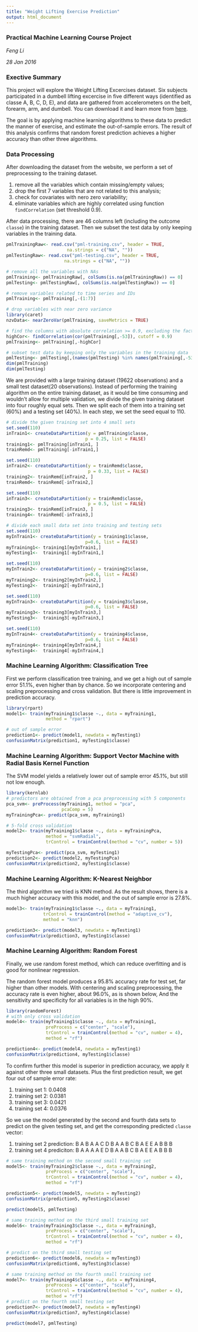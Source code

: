 ```yaml
---
title: "Weight Lifting Exercise Prediction"
output: html_document
---
```

### Practical Machine Learning Course Project

*Feng Li*

*28 Jan 2016*

### Exective Summary

This project will explore the Weight Lifting Excercises dataset. Six subjects participated in a dumbell lifting excercise in five different ways (identified as classe A, B, C, D, E), and data are gathered from accelerometers on the belt, forearm, arm, and dumbell. You can download it and learn more from [here](http://groupware.les.inf.puc-rio.br/har).

The goal is by applying machine learning algorithms to these data to predict the manner of exercise, and estimate the out-of-sample errors. The result of this analysis confirms that random forest prediction achieves a higher accuracy than other three algorithms.


### Data Processing

After downloading the dataset from the website, we perform a set of preprocessing to the training dataset. 

1. remove all the variables which contain missing/empty values;
2. drop the first 7 variables that are not related to this analysis;
3. check for covariates with nero zero variability;
4. eliminate variables which are highly correlated using function `findCorrelation` (set threshold 0.9).

 After data processing, there are 46 columns left
 (including the outcome `classe`) in the training dataset. Then we subset the test data by only keeping variables in the training data.


```r
pmlTrainingRaw<- read.csv("pml-training.csv", header = TRUE,
                       na.strings = c("NA", ""))
pmlTestingRaw<- read.csv("pml-testing.csv", header = TRUE,
                      na.strings = c("NA", ""))

# remove all the variables with NAs
pmlTraining<- pmlTrainingRaw[, colSums(is.na(pmlTrainingRaw)) == 0]
pmlTesting<- pmlTestingRaw[, colSums(is.na(pmlTestingRaw)) == 0]

# remove variables related to time series and IDs
pmlTraining<- pmlTraining[,-(1:7)]

# drop variables with near zero variance
library(caret)
nzvData<- nearZeroVar(pmlTraining, saveMetrics = TRUE)

# find the columns with absolute correlation >= 0.9, excluding the factor outcome
highCor<- findCorrelation(cor(pmlTraining[,-53]), cutoff = 0.9)
pmlTraining<- pmlTraining[,-highCor]

# subset test data by keeping only the variables in the training data
pmlTesting<- pmlTesting[,(names(pmlTesting) %in% names(pmlTraining[,-53]))]
dim(pmlTraining)
dim(pmlTesting)
```

We are provided with a large training dataset (19622 observations) and a small test dataset(20 observations). Instead of performing the training algorithm on the entire training dataset, as it would be time consuming and wouldn't allow for multiple validation, we divide the given training dataset into four roughly equal sets. Then we split each of them into a training set (60%) and a testing set (40%). In each step, we set the seed equal to 110.

```r
# divide the given training set into 4 small sets
set.seed(110)
inTrain1<- createDataPartition(y = pmlTraining$classe,
                              p = 0.25, list = FALSE)
training1<- pmlTraining[inTrain1, ]
trainRemd<- pmlTraining[-inTrain1,]

set.seed(110)
inTrain2<- createDataPartition(y = trainRemd$classe,
                               p = 0.33, list = FALSE)
training2<- trainRemd[inTrain2, ]
trainRemd<- trainRemd[-inTrain2,]

set.seed(110)
inTrain3<- createDataPartition(y = trainRemd$classe,
                               p = 0.5, list = FALSE)
training3<- trainRemd[inTrain3, ]
training4<- trainRemd[-inTrain3,]

# divide each small data set into training and testing sets
set.seed(110)
myInTrain1<- createDataPartition(y = training1$classe,
                              p=0.6, list = FALSE)
myTraining1<- training1[myInTrain1,]
myTesting1<-  training1[-myInTrain1,]

set.seed(110)
myInTrain2<- createDataPartition(y = training2$classe,
                              p=0.6, list = FALSE)
myTraining2<- training2[myInTrain2,]
myTesting2<-  training2[-myInTrain2,]

set.seed(110)
myInTrain3<- createDataPartition(y = training3$classe,
                              p=0.6, list = FALSE)
myTraining3<- training3[myInTrain3,]
myTesting3<-  training3[-myInTrain3,]

set.seed(110)
myInTrain4<- createDataPartition(y = training4$classe,
                              p=0.6, list = FALSE)
myTraining4<- training4[myInTrain4,]
myTesting4<-  training4[-myInTrain4,]
```

### Machine Learning Algorithm: Classification Tree

First we perform classification tree training, and we get a high out of sample error 51.1%, even higher than by chance. So we incorporate centering and scaling preprocessing and cross validation. But there is little improvement in prediction accuracy.

```r
library(rpart)
model1<- train(myTraining1$classe ~., data = myTraining1,
               method = "rpart")

# out of sample error
prediction1<- predict(model1, newdata = myTesting1)
confusionMatrix(prediction1, myTesting1$classe)
```

### Machine Learning Algorithm: Support Vector Machine with Radial Basis Kernel Function

The SVM model yields a relatively lower out of sample error 45.1%, but still not low enough.

```r
library(kernlab)
# predictors are obtained from a pca preprocessing with 5 components
pca_svm<- preProcess(myTraining1, method = "pca",
                     pcaComp = 5)
myTrainingPca<- predict(pca_svm, myTraining1)

# 5-fold cross validation
model2<- train(myTraining1$classe ~., data = myTrainingPca,
               method = "svmRadial", 
               trControl = trainControl(method = "cv", number = 5))

myTestingPca<- predict(pca_svm, myTesting1)
prediction2<- predict(model2, myTestingPca)
confusionMatrix(prediction2, myTesting1$classe)

```

### Machine Learning Algorithm: K-Nearest Neighbor

The third algorithm we tried is KNN method. As the result shows, there is a much higher accuracy with this model, and the out of sample error is 27.8%.

```r
model3<- train(myTraining1$classe ~., data = myTraining1,
              trControl = trainControl(method = "adaptive_cv"),
              method = "knn")

prediction3<- predict(model3, newdata = myTesting1)
confusionMatrix(prediction3, myTesting1$classe)
```

### Machine Learning Algorithm: Random Forest

Finally, we use random forest method, which can reduce overfitting and is good for nonlinear regression.

The random forest model produces a 95.8% accuracy rate for test set, far higher than other models. With centering and scaling preprocessing, the accuracy rate is even higher, about 96.0%, as is shown below, And the sensitivity and specificity for all variables is in the high 90%.

```r
library(randomForest)
# with only cross validation
model4<- train(myTraining1$classe ~., data = myTraining1,
               preProcess = c("center", "scale"),
               trControl = trainControl(method = "cv", number = 4),
               method = "rf")

prediction4<- predict(model4, newdata = myTesting1)
confusionMatrix(prediction4, myTesting1$classe)
```


To confirm further this model is superior in prediction accuracy, we apply it against other three small datasets. Plus the first prediction result, we get four out of sample error rate:

1. training set 1: 0.0408
2. training set 2: 0.0381
3. training set 3: 0.0421
4. training set 4: 0.0376

So we use the model generated by the second and fourth data sets to predict on the given testing set, and get the corresponding predicted `classe` vector:

1. training set 2 prediction: B A B A A C D B A A B C B A E E A B B B
2. training set 4 prediciton: B A A A A E D B A A B C B A E E A B B B

```r
# same training method on the second small training set
model5<- train(myTraining2$classe ~., data = myTraining2,
               preProcess = c("center", "scale"),
               trControl = trainControl(method = "cv", number = 4),
               method = "rf")

prediction5<- predict(model5, newdata = myTesting2)
confusionMatrix(prediction5, myTesting2$classe)

predict(model5, pmlTesting)
```

```r
# same training method on the third small training set
model6<- train(myTraining3$classe ~., data = myTraining3,
               preProcess = c("center", "scale"),
               trControl = trainControl(method = "cv", number = 4),
               method = "rf")

# predict on the third small testing set
prediction6<- predict(model6, newdata = myTesting3)
confusionMatrix(prediction6, myTesting3$classe)
```

```r
# same training method on the fourth small training set
model7<- train(myTraining4$classe ~., data = myTraining4,
               preProcess = c("center", "scale"),
               trControl = trainControl(method = "cv", number = 4),
               method = "rf")
# predict on the fourth small testing set
prediction7<- predict(model7, newdata = myTesting4)
confusionMatrix(prediction7, myTesting4$classe)

predict(model7, pmlTesting)
```



